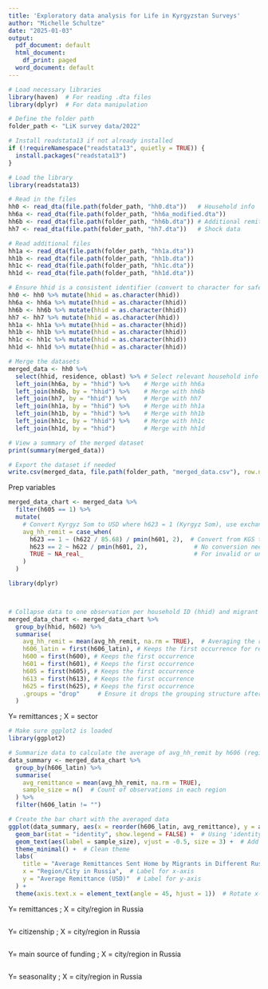 ```yaml
---
title: 'Exploratory data analysis for Life in Kyrgyzstan Surveys'
author: "Michelle Schultze"
date: "2025-01-03"
output:
  pdf_document: default
  html_document:
    df_print: paged
  word_document: default
---
```


```r
# Load necessary libraries
library(haven)  # For reading .dta files
library(dplyr)  # For data manipulation

# Define the folder path
folder_path <- "LiK survey data/2022"

# Install readstata13 if not already installed
if (!requireNamespace("readstata13", quietly = TRUE)) {
  install.packages("readstata13")
}

# Load the library
library(readstata13)

# Read in the files
hh0 <- read_dta(file.path(folder_path, "hh0.dta"))   # Household info
hh6a <- read_dta(file.path(folder_path, "hh6a_modified.dta"))
hh6b <- read_dta(file.path(folder_path, "hh6b.dta")) # Additional remittance responses
hh7 <- read_dta(file.path(folder_path, "hh7.dta"))   # Shock data

# Read additional files
hh1a <- read_dta(file.path(folder_path, "hh1a.dta"))
hh1b <- read_dta(file.path(folder_path, "hh1b.dta"))
hh1c <- read_dta(file.path(folder_path, "hh1c.dta"))
hh1d <- read_dta(file.path(folder_path, "hh1d.dta"))

# Ensure hhid is a consistent identifier (convert to character for safety)
hh0 <- hh0 %>% mutate(hhid = as.character(hhid))
hh6a <- hh6a %>% mutate(hhid = as.character(hhid))
hh6b <- hh6b %>% mutate(hhid = as.character(hhid))
hh7 <- hh7 %>% mutate(hhid = as.character(hhid))
hh1a <- hh1a %>% mutate(hhid = as.character(hhid))
hh1b <- hh1b %>% mutate(hhid = as.character(hhid))
hh1c <- hh1c %>% mutate(hhid = as.character(hhid))
hh1d <- hh1d %>% mutate(hhid = as.character(hhid))

# Merge the datasets
merged_data <- hh0 %>%
  select(hhid, residence, oblast) %>% # Select relevant household info
  left_join(hh6a, by = "hhid") %>%    # Merge with hh6a
  left_join(hh6b, by = "hhid") %>%    # Merge with hh6b
  left_join(hh7, by = "hhid") %>%     # Merge with hh7
  left_join(hh1a, by = "hhid") %>%    # Merge with hh1a
  left_join(hh1b, by = "hhid") %>%    # Merge with hh1b
  left_join(hh1c, by = "hhid") %>%    # Merge with hh1c
  left_join(hh1d, by = "hhid")        # Merge with hh1d

# View a summary of the merged dataset
print(summary(merged_data))

# Export the dataset if needed
write.csv(merged_data, file.path(folder_path, "merged_data.csv"), row.names = FALSE)
```

Prep variables
```r
merged_data_chart <- merged_data %>%
  filter(h605 == 1) %>%
  mutate(
    # Convert Kyrgyz Som to USD where h623 = 1 (Kyrgyz Som), use exchange rate 85.68 for conversion
    avg_hh_remit = case_when(
      h623 == 1 ~ (h622 / 85.68) / pmin(h601, 2),  # Convert from KGS to USD and divide by migrant number capped at 2
      h623 == 2 ~ h622 / pmin(h601, 2),             # No conversion needed for USD, divide by migrant number capped at 2
      TRUE ~ NA_real_                               # For invalid or unknown h623 values
    )
  )

library(dplyr)



# Collapse data to one observation per household ID (hhid) and migrant ID (h602)
merged_data_chart <- merged_data_chart %>%
  group_by(hhid, h602) %>%
  summarise(
    avg_hh_remit = mean(avg_hh_remit, na.rm = TRUE),  # Averaging the remittance values for consistency
    h606_latin = first(h606_latin), # Keeps the first occurrence for region/city
    h600 = first(h600), # Keeps the first occurrence
    h601 = first(h601), # Keeps the first occurrence
    h605 = first(h605), # Keeps the first occurrence
    h613 = first(h613), # Keeps the first occurrence
    h625 = first(h625), # Keeps the first occurrence
    .groups = "drop"     # Ensure it drops the grouping structure after summarizing
  )
```

Y= remittances ; X = sector
```r
# Make sure ggplot2 is loaded
library(ggplot2)

# Summarize data to calculate the average of avg_hh_remit by h606 (regions/cities)
data_summary <- merged_data_chart %>%
  group_by(h606_latin) %>%
  summarise(
    avg_remittance = mean(avg_hh_remit, na.rm = TRUE),
    sample_size = n()  # Count of observations in each region
  ) %>%
  filter(h606_latin != "")

# Create the bar chart with the averaged data
ggplot(data_summary, aes(x = reorder(h606_latin, avg_remittance), y = avg_remittance, fill = h606_latin)) + 
  geom_bar(stat = "identity", show.legend = FALSE) +  # Using 'identity' to plot the values of avg_remittance
  geom_text(aes(label = sample_size), vjust = -0.5, size = 3) +  # Add sample size label above the bars
  theme_minimal() +  # Clean theme
  labs(
    title = "Average Remittances Sent Home by Migrants in Different Russian Regions",
    x = "Region/City in Russia",  # Label for x-axis
    y = "Average Remittance (USD)"  # Label for y-axis
  ) + 
  theme(axis.text.x = element_text(angle = 45, hjust = 1))  # Rotate x-axis labels for better readability
```

Y= remittances ; X = city/region in Russia
```r

```

Y= citizenship ; X = city/region in Russia
```r

```

Y= main source of funding ; X = city/region in Russia
```r

```

Y= seasonality ; X = city/region in Russia
```r

```


